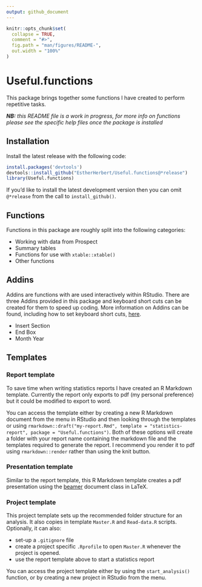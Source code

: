 ```yaml
---
output: github_document
---
```


<!-- README.md is generated from README.Rmd. Please edit that file -->

```r
knitr::opts_chunk$set(
  collapse = TRUE,
  comment = "#>",
  fig.path = "man/figures/README-",
  out.width = "100%"
)
```

# Useful.functions

<!-- badges: start -->
<!-- badges: end -->

This package brings together some functions I have created to perform repetitive tasks.

***NB:** this README file is a work in progress, for more info on functions please see the specific help files once the package is installed*

## Installation

Install the latest release with the following code:

``` r
install.packages('devtools')
devtools::install_github("EstherHerbert/Useful.functions@*release")
library(Useful.functions)
```

If you'd like to install the latest development version then you can omit `@*release` from the call to `install_github()`.

## Functions

Functions in this package are roughly split into the following categories:

-   Working with data from Prospect
-   Summary tables
-   Functions for use with `xtable::xtable()`
-   Other functions

## Addins

Addins are functions with are used interactively within RStudio. There are three 
Addins provided in this package and keyboard short cuts can be created for them
to speed up coding. More information on Addins can be found, including how to
set keyboard short cuts, [here](https://docs.posit.co/ide/user/ide/guide/productivity/add-ins.html).

-   Insert Section
-   End Box
-   Month Year

## Templates

### Report template

To save time when writing statistics reports I have created an R Markdown 
template. Currently the report only exports to pdf (my personal preference) but
it could be modified to export to word.

You can access the template either by creating a new R Markdown document from
the menu in RStudio and then looking through the templates or using 
`rmarkdown::draft("my-report.Rmd", template = "statistics-report", package = "Useful.functions")`. 
Both of these options will create a folder with your report name containing the
markdown file and the templates required to generate the report. I recommend you
render it to pdf using `rmarkdown::render` rather than using the knit button.

### Presentation template

Similar to the report template, this R Markdown template creates a pdf presentation using the [beamer](https://en.wikibooks.org/wiki/LaTeX/Presentations) document class in LaTeX.

### Project template

This project template sets up the recommended folder structure for an analysis.
It also copies in template `Master.R` and `Read-data.R` scripts. Optionally, it 
can also:

- set-up a `.gitignore` file
- create a project specific `.Rprofile` to open `Master.R` whenever the project
  is opened.
- use the report template above to start a statistics report

You can access the project template either by using the `start_analysis()`
function, or by creating a new project in RStudio from the menu.
